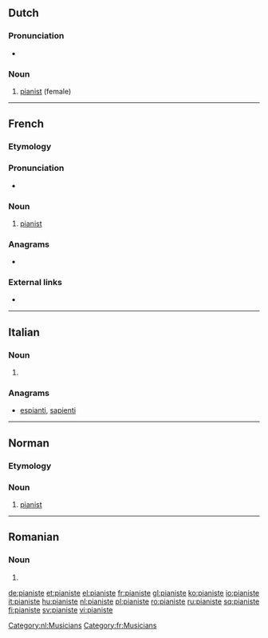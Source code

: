 ==Dutch==

===Pronunciation===
* {{audio|Nl-pianiste.ogg|Audio|lang=nl}}

===Noun===
{{nl-noun|f|-en|pl2=-s|pianistetje|m=pianist}}

# [[pianist]] (female)

[[Category:nl:Musicians]]

----

==French==
{{wikipedia|lang=fr}}

===Etymology===
{{suffix|piano|iste|lang=fr}}

===Pronunciation===
* {{IPA|/pja.nist/|lang=fr}}

===Noun===
{{fr-noun|mf}}

# [[pianist]]

===Anagrams===
* {{l|fr|piétinas}}

===External links===
* {{R:TLFi}}

[[Category:fr:Musicians]]

----

==Italian==

===Noun===
{{head|it|noun plural form|g=f}}

# {{plural of|pianista|lang=it}}

===Anagrams===
* [[espianti#Italian|espianti]], [[sapienti#Italian|sapienti]]

----

==Norman==

===Etymology===
{{suffix|piano|gloss1=piano|iste|lang=nrf}}

===Noun===
{{nrf-noun|mf}}

# {{lb|nrf|Jersey}} [[pianist]]

{{catlangcode|nrf|Musicians}}

----

==Romanian==

===Noun===
{{head|ro|noun form|g=f-p}}

# {{plural of|pianistă|lang=ro}}

[[de:pianiste]]
[[et:pianiste]]
[[el:pianiste]]
[[fr:pianiste]]
[[gl:pianiste]]
[[ko:pianiste]]
[[io:pianiste]]
[[it:pianiste]]
[[hu:pianiste]]
[[nl:pianiste]]
[[pl:pianiste]]
[[ro:pianiste]]
[[ru:pianiste]]
[[sq:pianiste]]
[[fi:pianiste]]
[[sv:pianiste]]
[[vi:pianiste]]